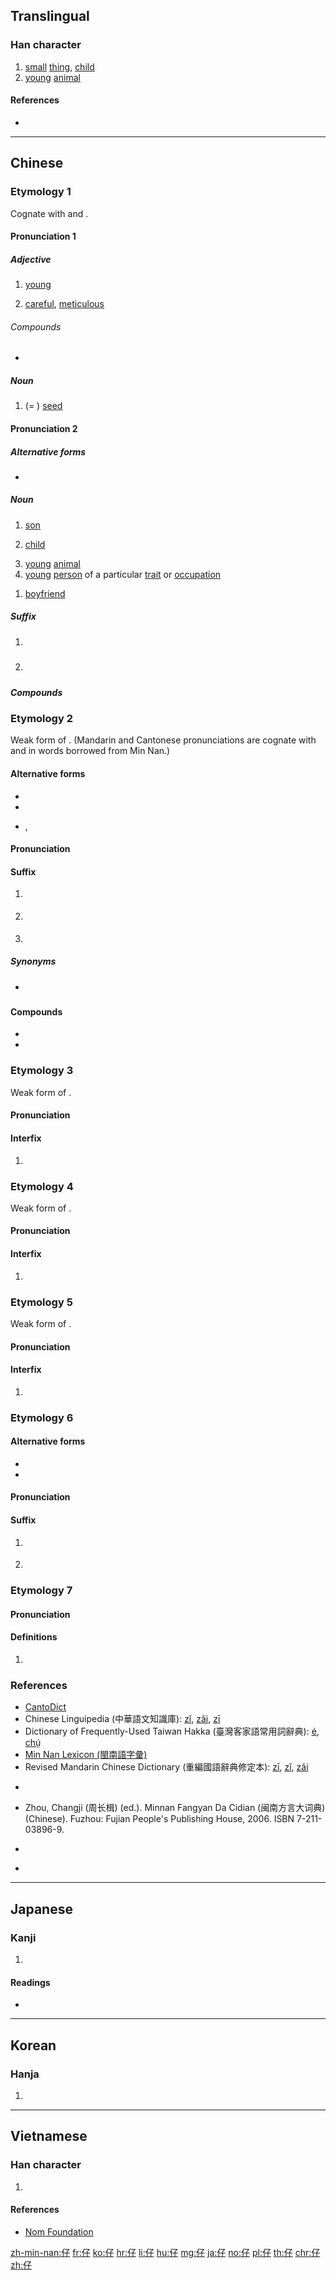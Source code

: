 ==Translingual==

===Han character===
{{Han char|rn=9|rad=人|as=03|sn=5|four=27247|canj=OND|ids=⿰亻子}}

# [[small]] [[thing]], [[child]]
# [[young]] [[animal]]

====References====
* {{Han ref|kx=0092.060|dkj=00367|dj=0195.090|hdz=10115.050|uh=4ED4|ud=20180|bh=A54A|bd=42314}}

----

==Chinese==
{{zh-forms}}

===Etymology 1===
Cognate with {{zh-l|子}} and {{zh-l|崽}}.
{{rfv-etymology|lang=zh}} <!-- Are all the definitions below of the same etymology? -->

====Pronunciation 1====
{{zh-pron
|m=zǐ
|c=zi2
|h=pfs=chṳ́
|mn=chú
|w=
|mc=2
|oc=2
|ma=
|cat=a,n
}}

=====Adjective=====
{{zh-adj}}

# {{lb|zh|domesticated animals or fowls}} [[young]]
#: {{zh-usex|仔雞|chick}}
# [[careful]], [[meticulous]]

======Compounds======
* {{zh-l|仔細}}

=====Noun=====
{{zh-noun}} {{tcx|Taiwan|lang=zh}}

# (= {{zh-l|籽}}) [[seed]]
#: {{zh-usex|菜仔 油|rape'''seed''' oil}}

====Pronunciation 2====
{{zh-pron
|m=zǎi
|c=zai2
|h=
|mn=
|w=
|mc=
|oc=
|ma=
|cat=noun,suffix
}}

=====Alternative forms=====
* {{zh-l|崽}}

=====Noun=====
{{zh-noun|mw=個}} {{tcx|regional|chiefly|Cantonese|lang=zh}}

# [[son]]
#: {{zh-usex|你 個 仔 真係 好 乖。|Your '''son''' is very well-behaved.|C}}
# [[child]]
#: {{zh-usex|男仔|boy|C}}
#: {{zh-usex|女{neoi5}仔|girl|C}}
# [[young]] [[animal]]
# [[young]] [[person]] of a particular [[trait]] or [[occupation]]
#: {{zh-usex|肥仔|[[fatty]]|C}}
#: {{zh-usex|打{daa2}工仔|young worker|C}}

{{zh-noun|mw=條}} {{tcx|Cantonese|lang=zh}}
# {{lb|zh|slang}} [[boyfriend]]

=====Suffix=====
{{zh-suf}} {{tcx|chiefly|Cantonese|lang=zh}}

# {{non-gloss definition|a diminutive suffix}}
#: {{zh-usex|凳仔|small stool|C}}
#: {{zh-usex|叔仔|brother-in-law (husband's younger brother)|C}}
# {{non-gloss definition|a suffix for single-syllable nouns}}
#: {{zh-usex|雀仔|a birdie|C}}

=====Compounds=====
{{der5
|{{zh-l|仔女}}
|{{zh-l|雀仔}}
|{{zh-l|男仔}}
|{{zh-l|女仔}}
|{{zh-l|傻仔}}
|{{zh-l|牛仔}}
|{{zh-l|肥仔}}
}}

===Etymology 2===
Weak form of {{zh-l|囝|tr=kiáⁿ, káⁿ}}. (Mandarin and Cantonese pronunciations are cognate with {{zh-l|子}} and {{zh-l|崽}} in words borrowed from Min Nan.)

====Alternative forms====
* {{zh-l|囝}}
* {{zh-l|兒}}
* {{sense|after a name or title, used endearingly, humorously or pejoratively}} {{zh-l|啊}}, {{zh-l|也}}

====Pronunciation====
{{zh-pron
|m=zǐ,zǎi,1nb=standard in Taiwan,2nb=standard in Mainland; variant in Taiwan
|c=zai2
|h=
|mn=á/ah
|w=
|mc=
|oc=
|ma=
|cat=suffix
}}

====Suffix====
{{zh-suf}} {{tcx|chiefly|Min Nan|lang=zh}}

# {{non-gloss definition|a diminutive suffix for nouns, adjectives or quantities}}
#: {{zh-usex|囡仔|child|tr=gín-'''á'''|MN}}
#: {{zh-usex|小叔仔|brother-in-law (husband's younger brother)|tr=sió-chek-'''á'''|MN}}
#: {{zh-usex|勻勻仔|slowly|tr=ûn-ûn-'''á'''|MN}}
#: {{zh-usex|小可仔|a little bit|tr=sió-khuá-'''á'''|MN}}
#: {{zh-usex|歌仔戲|{{w|Taiwanese opera}}}}
# {{non-gloss definition|a suffix that converts a verb or adjective into a noun}}
#: {{zh-usex|抿仔|brush|tr=bín-'''á'''|MN}}
#: {{zh-usex|矮仔|shorty|tr=é-'''á'''|MN}}
# {{non-gloss definition|a suffix placed after a name or title, used endearingly, humorously or pejoratively}}

=====Synonyms=====
* {{qualifier|Mandarin}} {{zh-l|子}}

====Compounds====
* {{zh-l|草仔粿|tr=chháu-á-kóe, chháu-á-ké}}
* {{zh-l|芋仔冰|tr=ō͘-á-peng}}

===Etymology 3===
Weak form of {{zh-l|佮|tr=kah, kap|and}}.

====Pronunciation====
{{zh-pron
|mn=á
|cat=interfix
}}

====Interfix====
{{zh-interfix}} {{tcx|Min Nan|lang=zh}}
# {{non-gloss definition|an interfix placed between two nouns to show the relationship between the two objects}}
#: {{zh-usex|翁仔某|husband '''and''' wife|tr=ang-'''á'''-bó͘}}

===Etymology 4===
Weak form of {{zh-l|百|tr=pah|hundred}}.

====Pronunciation====
{{zh-pron
|mn=á
|cat=interfix
}}

====Interfix====
{{zh-interfix}} {{tcx|Min Nan|lang=zh}}
# {{non-gloss definition|an interfix placed between two numbers to denote the value of 100, i.e. x {{lang|zh|仔}} y &#61; 100x + 10y}}
#: {{zh-usex|三仔五|three '''hundred''' fifty|tr=saⁿ-'''á'''-gō͘}}

===Etymology 5===
Weak form of {{zh-l|旦|tr=tòaⁿ|dawn}}.

====Pronunciation====
{{zh-pron
|mn=á/nà
|cat=interfix
}}

====Interfix====
{{zh-interfix}} {{tcx|Min Nan|lang=zh}}
# {{non-gloss definition|an interfix used limitedly in certain temporal location adverbs}}
#: {{zh-usex|今仔日|today|tr=kin-'''á'''-ji̍t}}
#: {{zh-usex|明仔早|today|tr=bîn-'''á'''-chài}}

===Etymology 6===

====Alternative forms====
* {{zh-l|兒}}
* {{zh-l|欸}}

====Pronunciation====
{{zh-pron
|h=pfs=é
|cat=suffix,n
}}

====Suffix====
{{zh-suf}} {{tcx|Hakka|lang=zh}}

# {{non-gloss definition|a suffix used after nouns}}
#: {{zh-usex|樹 仔|tree|tr=su-'''é'''|H}}
# {{non-gloss definition|a suffix that makes a derogatory slur}}
#: {{zh-usex|阿山 仔|[[Mainlander]]|tr=â-sân-'''é'''|H}}

===Etymology 7===

====Pronunciation====
{{zh-pron
|m=zī
|c=zi1
|h=
|mn=
|w=
|mc=1
|oc=1
|ma=
|cat=
}}

====Definitions====
{{zh-hanzi}}

# {{only used in|仔肩|lang=zh}}

===References===
* [http://www.cantonese.sheik.co.uk/dictionary/characters/396/ CantoDict]
* Chinese Linguipedia (中華語文知識庫): [http://chinese-linguipedia.org/clk/search/%E4%BB%94/79508/177002 zǐ], [http://chinese-linguipedia.org/clk/search/%E4%BB%94/79508/300981 zǎi], [http://chinese-linguipedia.org/clk/search/%E4%BB%94/79508/357642 zī]
* Dictionary of Frequently-Used Taiwan Hakka (臺灣客家語常用詞辭典): [http://hakka.dict.edu.tw/hakkadict/result_detail.jsp?n_no=2618&soundtype=0&sample=%E4%BB%94 é], [http://hakka.dict.edu.tw/hakkadict/result_detail.jsp?n_no=14493&soundtype=0&sample=%E4%BB%94 chṳ́]
* [http://blgjilui.dict.edu.tw/jilui_result.jsp?phrase=%E5%9B%9D Min Nan Lexicon (閩南語字彙)]
* Revised Mandarin Chinese Dictionary (重編國語辭典修定本): [http://dict.revised.moe.edu.tw/cgi-bin/newDict/dict.sh?cond=%5E%A5J%24&pieceLen=50&fld=1&cat=&ukey=-1130347409&serial=2&recNo=0&op=f&imgFont=1 zī], [http://dict.revised.moe.edu.tw/cgi-bin/newDict/dict.sh?cond=%5E%A5J%24&pieceLen=50&fld=1&cat=&ukey=-1130347409&serial=2&recNo=1&op=f&imgFont=1 zǐ], [http://dict.revised.moe.edu.tw/cgi-bin/newDict/dict.sh?cond=%5E%A5J%24&pieceLen=50&fld=1&cat=&ukey=-1130347409&serial=2&recNo=2&op=f&imgFont=1 zǎi]
* {{qual|Min Nan}} {{thcwd|1310}}
* {{qual|Min Nan}} Zhou, Changji (周长楫) (ed.). Minnan Fangyan Da Cidian (闽南方言大词典) (Chinese). Fuzhou: Fujian People's Publishing House, 2006. ISBN 7-211-03896-9.
* {{qual|Min Nan}} {{thcwda|267}}
* {{qual|Min Nan}} {{thcwda|317}}

----

==Japanese==

===Kanji===
{{ja-kanji|grade=|rs=人03}}

# {{defn|lang=ja|sort=人03}}

====Readings====
* {{ja-readings|on=[[し]] (shi), [[さい]] (sai)|kun=[[たえる]] (taeru), [[こ]] (ko)}}

----

==Korean==

===Hanja===
{{ko-hanja|hangeul=자|rv=ja|mr=cha}}

# {{defn|lang=ko|sort=人03}}

----

==Vietnamese==

===Han character===
{{vi-hantu|[[tử]], [[tể]]|rs=人03}}

# {{defn|lang=vi|sort=人03}}

====References====
* [http://nomfoundation.org/common/nom_details.php?codepoint=4ed4 Nom Foundation]

[[zh-min-nan:仔]]
[[fr:仔]]
[[ko:仔]]
[[hr:仔]]
[[li:仔]]
[[hu:仔]]
[[mg:仔]]
[[ja:仔]]
[[no:仔]]
[[pl:仔]]
[[th:仔]]
[[chr:仔]]
[[zh:仔]]